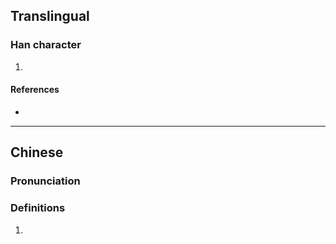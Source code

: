 {{character info/new}}
==Translingual==

===Han character===
{{Han char|rn=64|rad=手|as=19|sn=22|four=50011|canj=QICY,QIDY|ids=⿰扌靡}}

# {{the patch of metal on a bell that has become shiny due to being bashed|Han|sort=手19}}

====References====
* {{Han ref|kx=0464.110|dkj=13024|dj=0813.090|hdz=31991.030|uh=6520|ud=25888|bh=F6E1|bd=63201}}

----

==Chinese==
{{zh-forms}}

===Pronunciation===
{{zh-pron
|m=mí
|c=mei4
|cat=
}}

===Definitions===
{{zh-hanzi}}

# {{rfdef|zh}}